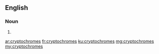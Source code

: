 ==English==

===Noun===
{{head|en|plural}}

# {{plural of|cryptochrome|lang=en|nocat=1}}

[[ar:cryptochromes]]
[[fr:cryptochromes]]
[[ku:cryptochromes]]
[[mg:cryptochromes]]
[[my:cryptochromes]]